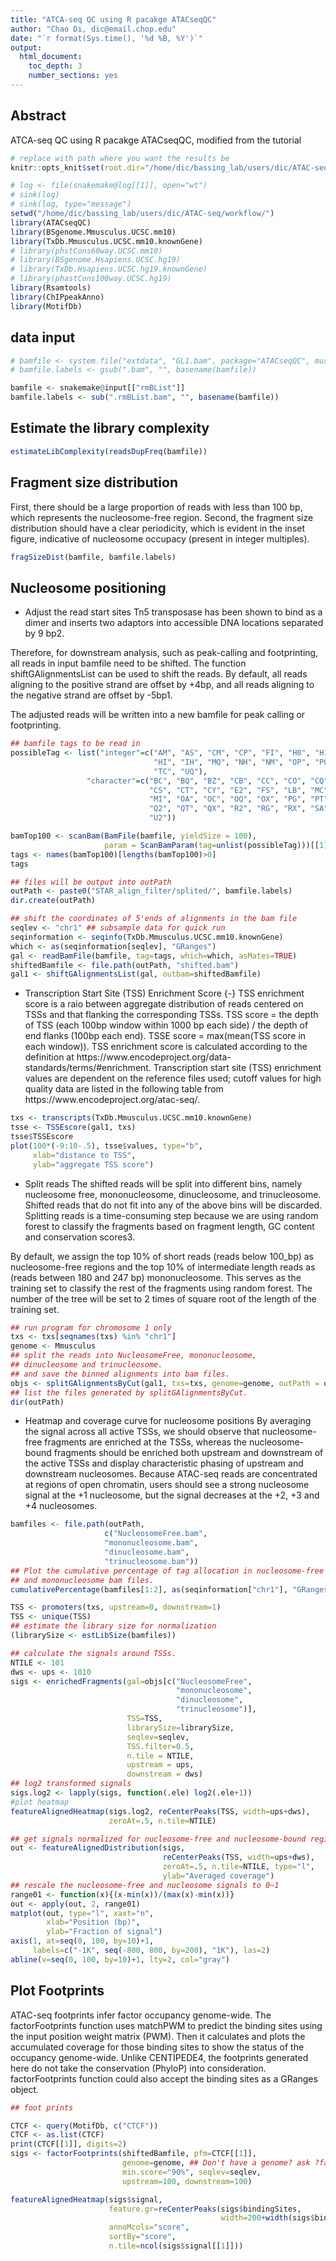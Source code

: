 ```yaml
---
title: "ATCA-seq QC using R pacakge ATACseqQC"
author: "Chao Di, dic@email.chop.edu"
date: "`r format(Sys.time(), '%d %B, %Y')`"
output:
  html_document:
    toc_depth: 3
    number_sections: yes
---
```


## Abstract {-}
ATCA-seq QC using R pacakge ATACseqQC, modified from the tutorial

```r
# replace with path where you want the results be
knitr::opts_knit$set(root.dir="/home/dic/bassing_lab/users/dic/ATAC-seq/workflow/")
```

```r
# log <- file(snakemake@log[[1]], open="wt")
# sink(log)
# sink(log, type="message")
setwd("/home/dic/bassing_lab/users/dic/ATAC-seq/workflow/")
library(ATACseqQC)
library(BSgenome.Mmusculus.UCSC.mm10)
library(TxDb.Mmusculus.UCSC.mm10.knownGene)
# library(phstCons60way.UCSC.mm10)
# library(BSgenome.Hsapiens.UCSC.hg19)
# library(TxDb.Hsapiens.UCSC.hg19.knownGene)
# library(phastCons100way.UCSC.hg19)
library(Rsamtools)
library(ChIPpeakAnno)
library(MotifDb)
```

## data input {-}
```r
# bamfile <- system.file("extdata", "GL1.bam", package="ATACseqQC", mustWork=TRUE)
# bamfile.labels <- gsub(".bam", "", basename(bamfile))

bamfile <- snakemake@input[["rmBList"]]
bamfile.labels <- sub(".rmBList.bam", "", basename(bamfile))
```

## Estimate the library complexity {-}
```r
estimateLibComplexity(readsDupFreq(bamfile))
```

## Fragment size distribution {-}
First, there should be a large proportion of reads with less than 100 bp, which represents the nucleosome-free region. Second, the fragment size distribution should have a clear periodicity, which is evident in the inset figure, indicative of nucleosome occupacy (present in integer multiples).
```r
fragSizeDist(bamfile, bamfile.labels)
```

## Nucleosome positioning {-}
* Adjust the read start sites
Tn5 transposase has been shown to bind as a dimer and inserts two adaptors into accessible DNA locations separated by 9 bp2.

Therefore, for downstream analysis, such as peak-calling and footprinting, all reads in input bamfile need to be shifted. The function shiftGAlignmentsList can be used to shift the reads. By default, all reads aligning to the positive strand are offset by +4bp, and all reads aligning to the negative strand are offset by -5bp1.

The adjusted reads will be written into a new bamfile for peak calling or footprinting.
```r
## bamfile tags to be read in
possibleTag <- list("integer"=c("AM", "AS", "CM", "CP", "FI", "H0", "H1", "H2", 
                                "HI", "IH", "MQ", "NH", "NM", "OP", "PQ", "SM",
                                "TC", "UQ"), 
                 "character"=c("BC", "BQ", "BZ", "CB", "CC", "CO", "CQ", "CR",
                               "CS", "CT", "CY", "E2", "FS", "LB", "MC", "MD",
                               "MI", "OA", "OC", "OQ", "OX", "PG", "PT", "PU",
                               "Q2", "QT", "QX", "R2", "RG", "RX", "SA", "TS",
                               "U2"))

bamTop100 <- scanBam(BamFile(bamfile, yieldSize = 100),
                     param = ScanBamParam(tag=unlist(possibleTag)))[[1]]$tag
tags <- names(bamTop100)[lengths(bamTop100)>0]
tags

## files will be output into outPath
outPath <- paste0("STAR_align_filter/splited/", bamfile.labels)
dir.create(outPath)

## shift the coordinates of 5'ends of alignments in the bam file
seqlev <- "chr1" ## subsample data for quick run
seqinformation <- seqinfo(TxDb.Mmusculus.UCSC.mm10.knownGene)
which <- as(seqinformation[seqlev], "GRanges")
gal <- readBamFile(bamfile, tag=tags, which=which, asMates=TRUE)
shiftedBamfile <- file.path(outPath, "shifted.bam")
gal1 <- shiftGAlignmentsList(gal, outbam=shiftedBamfile)
```
     
* Transcription Start Site (TSS) Enrichment Score {-}
TSS enrichment score is a raio between aggregate distribution of reads centered on TSSs and that flanking the corresponding TSSs. TSS score = the depth of TSS (each 100bp window within 1000 bp each side) / the depth of end flanks (100bp each end). TSSE score = max(mean(TSS score in each window)). TSS enrichment score is calculated according to the definition at https://www.encodeproject.org/data-standards/terms/#enrichment. Transcription start site (TSS) enrichment values are dependent on the reference files used; cutoff values for high quality data are listed in the following table from https://www.encodeproject.org/atac-seq/.

```r
txs <- transcripts(TxDb.Mmusculus.UCSC.mm10.knownGene)
tsse <- TSSEscore(gal1, txs)
tsse$TSSEscore
plot(100*(-9:10-.5), tsse$values, type="b", 
     xlab="distance to TSS",
     ylab="aggregate TSS score")
```

* Split reads
The shifted reads will be split into different bins, namely nucleosome free, mononucleosome, dinucleosome, and trinucleosome. Shifted reads that do not fit into any of the above bins will be discarded. Splitting reads is a time-consuming step because we are using random forest to classify the fragments based on fragment length, GC content and conservation scores3.

By default, we assign the top 10% of short reads (reads below 100_bp) as nucleosome-free regions and the top 10% of intermediate length reads as (reads between 180 and 247 bp) mononucleosome. This serves as the training set to classify the rest of the fragments using random forest. The number of the tree will be set to 2 times of square root of the length of the training set.
```r
## run program for chromosome 1 only
txs <- txs[seqnames(txs) %in% "chr1"]
genome <- Mmusculus
## split the reads into NucleosomeFree, mononucleosome, 
## dinucleosome and trinucleosome.
## and save the binned alignments into bam files.
objs <- splitGAlignmentsByCut(gal1, txs=txs, genome=genome, outPath = outPath)
## list the files generated by splitGAlignmentsByCut.
dir(outPath)

```

* Heatmap and coverage curve for nucleosome positions
By averaging the signal across all active TSSs, we should observe that nucleosome-free fragments are enriched at the TSSs, whereas the nucleosome-bound fragments should be enriched both upstream and downstream of the active TSSs and display characteristic phasing of upstream and downstream nucleosomes. Because ATAC-seq reads are concentrated at regions of open chromatin, users should see a strong nucleosome signal at the +1 nucleosome, but the signal decreases at the +2, +3 and +4 nucleosomes.
```r

bamfiles <- file.path(outPath,
                     c("NucleosomeFree.bam",
                     "mononucleosome.bam",
                     "dinucleosome.bam",
                     "trinucleosome.bam"))
## Plot the cumulative percentage of tag allocation in nucleosome-free 
## and mononucleosome bam files.
cumulativePercentage(bamfiles[1:2], as(seqinformation["chr1"], "GRanges"))

TSS <- promoters(txs, upstream=0, downstream=1)
TSS <- unique(TSS)
## estimate the library size for normalization
(librarySize <- estLibSize(bamfiles))

## calculate the signals around TSSs.
NTILE <- 101
dws <- ups <- 1010
sigs <- enrichedFragments(gal=objs[c("NucleosomeFree", 
                                     "mononucleosome",
                                     "dinucleosome",
                                     "trinucleosome")], 
                          TSS=TSS,
                          librarySize=librarySize,
                          seqlev=seqlev,
                          TSS.filter=0.5,
                          n.tile = NTILE,
                          upstream = ups,
                          downstream = dws)
## log2 transformed signals
sigs.log2 <- lapply(sigs, function(.ele) log2(.ele+1))
#plot heatmap
featureAlignedHeatmap(sigs.log2, reCenterPeaks(TSS, width=ups+dws),
                      zeroAt=.5, n.tile=NTILE)

## get signals normalized for nucleosome-free and nucleosome-bound regions.
out <- featureAlignedDistribution(sigs, 
                                  reCenterPeaks(TSS, width=ups+dws),
                                  zeroAt=.5, n.tile=NTILE, type="l", 
                                  ylab="Averaged coverage")
## rescale the nucleosome-free and nucleosome signals to 0~1
range01 <- function(x){(x-min(x))/(max(x)-min(x))}
out <- apply(out, 2, range01)
matplot(out, type="l", xaxt="n", 
        xlab="Position (bp)", 
        ylab="Fraction of signal")
axis(1, at=seq(0, 100, by=10)+1, 
     labels=c("-1K", seq(-800, 800, by=200), "1K"), las=2)
abline(v=seq(0, 100, by=10)+1, lty=2, col="gray")
```

## Plot Footprints {-}
ATAC-seq footprints infer factor occupancy genome-wide. The factorFootprints function uses matchPWM to predict the binding sites using the input position weight matrix (PWM). Then it calculates and plots the accumulated coverage for those binding sites to show the status of the occupancy genome-wide. Unlike CENTIPEDE4, the footprints generated here do not take the conservation (PhyloP) into consideration. factorFootprints function could also accept the binding sites as a GRanges object.


```r
## foot prints

CTCF <- query(MotifDb, c("CTCF"))
CTCF <- as.list(CTCF)
print(CTCF[[1]], digits=2)
sigs <- factorFootprints(shiftedBamfile, pfm=CTCF[[1]], 
                         genome=genome, ## Don't have a genome? ask ?factorFootprints for help
                         min.score="90%", seqlev=seqlev,
                         upstream=100, downstream=100)

featureAlignedHeatmap(sigs$signal, 
                      feature.gr=reCenterPeaks(sigs$bindingSites,
                                               width=200+width(sigs$bindingSites[1])), 
                      annoMcols="score",
                      sortBy="score",
                      n.tile=ncol(sigs$signal[[1]]))
```